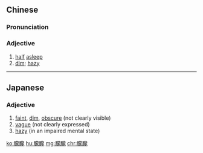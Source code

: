 {{also|朦胧}}
==Chinese==
{{zh-forms|s=朦胧}}

===Pronunciation===
{{zh-pron
|m=ménglóng
|c=mung4 lung4
|cat=a
}}

===Adjective===
{{zh-adj}}

# [[half]] [[asleep]]
# [[dim]]; [[hazy]]

----

==Japanese==
{{ja-kanjitab|もう|ろう|yomi=o}}

===Adjective===
{{ja-adj|decl=tari|もうろう}}

# [[faint]], [[dim]], [[obscure]] (not clearly visible)
# [[vague]] (not clearly expressed)
# [[hazy]] (in an impaired mental state)

[[ko:朦朧]]
[[hu:朦朧]]
[[mg:朦朧]]
[[chr:朦朧]]